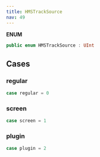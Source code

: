 ```yaml
---
title: HMSTrackSource
nav: 49
---
```


**ENUM**
```swift
public enum HMSTrackSource : UInt
```
## Cases
### regular
```swift
case regular = 0
```
### screen
```swift
case screen = 1
```
### plugin
```swift
case plugin = 2
```
